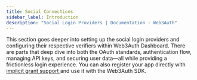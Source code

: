 ```yaml
---
title: Social Connections
sidebar_label: Introduction
description: "Social Login Providers | Documentation - Web3Auth"
---
```



This section goes deeper into setting up the social login providers and configuring their respective
verifiers within Web3Auth Dashboard. There are parts that deep dive into both the OAuth standards,
authentication flow, managing API keys, and securing user data—all while providing a frictionless
login experience. You can also register your app directly with
[implicit grant support ](https://oauth.net/2/grant-types/implicit/) and use it with the Web3Auth
SDK.

<SocialTiles />
